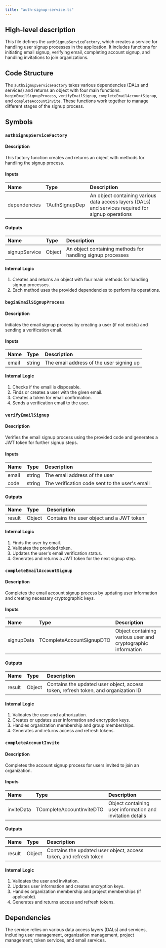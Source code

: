 ```yaml
---
title: "auth-signup-service.ts"
---
```


## High-level description
This file defines the `authSignupServiceFactory`, which creates a service for handling user signup processes in the application. It includes functions for initiating email signup, verifying email, completing account signup, and handling invitations to join organizations.

## Code Structure
The `authSignupServiceFactory` takes various dependencies (DALs and services) and returns an object with four main functions: `beginEmailSignupProcess`, `verifyEmailSignup`, `completeEmailAccountSignup`, and `completeAccountInvite`. These functions work together to manage different stages of the signup process.

## Symbols

### `authSignupServiceFactory`
#### Description
This factory function creates and returns an object with methods for handling the signup process.

#### Inputs
| Name | Type | Description |
|:-----|:-----|:------------|
| dependencies | TAuthSignupDep | An object containing various data access layers (DALs) and services required for signup operations |

#### Outputs
| Name | Type | Description |
|:-----|:-----|:------------|
| signupService | Object | An object containing methods for handling signup processes |

#### Internal Logic
1. Creates and returns an object with four main methods for handling signup processes.
2. Each method uses the provided dependencies to perform its operations.

### `beginEmailSignupProcess`
#### Description
Initiates the email signup process by creating a user (if not exists) and sending a verification email.

#### Inputs
| Name | Type | Description |
|:-----|:-----|:------------|
| email | string | The email address of the user signing up |

#### Internal Logic
1. Checks if the email is disposable.
2. Finds or creates a user with the given email.
3. Creates a token for email confirmation.
4. Sends a verification email to the user.

### `verifyEmailSignup`
#### Description
Verifies the email signup process using the provided code and generates a JWT token for further signup steps.

#### Inputs
| Name | Type | Description |
|:-----|:-----|:------------|
| email | string | The email address of the user |
| code | string | The verification code sent to the user's email |

#### Outputs
| Name | Type | Description |
|:-----|:-----|:------------|
| result | Object | Contains the user object and a JWT token |

#### Internal Logic
1. Finds the user by email.
2. Validates the provided token.
3. Updates the user's email verification status.
4. Generates and returns a JWT token for the next signup step.

### `completeEmailAccountSignup`
#### Description
Completes the email account signup process by updating user information and creating necessary cryptographic keys.

#### Inputs
| Name | Type | Description |
|:-----|:-----|:------------|
| signupData | TCompleteAccountSignupDTO | Object containing various user and cryptographic information |

#### Outputs
| Name | Type | Description |
|:-----|:-----|:------------|
| result | Object | Contains the updated user object, access token, refresh token, and organization ID |

#### Internal Logic
1. Validates the user and authorization.
2. Creates or updates user information and encryption keys.
3. Handles organization membership and group memberships.
4. Generates and returns access and refresh tokens.

### `completeAccountInvite`
#### Description
Completes the account signup process for users invited to join an organization.

#### Inputs
| Name | Type | Description |
|:-----|:-----|:------------|
| inviteData | TCompleteAccountInviteDTO | Object containing user information and invitation details |

#### Outputs
| Name | Type | Description |
|:-----|:-----|:------------|
| result | Object | Contains the updated user object, access token, and refresh token |

#### Internal Logic
1. Validates the user and invitation.
2. Updates user information and creates encryption keys.
3. Handles organization membership and project memberships (if applicable).
4. Generates and returns access and refresh tokens.

## Dependencies
The service relies on various data access layers (DALs) and services, including user management, organization management, project management, token services, and email services.